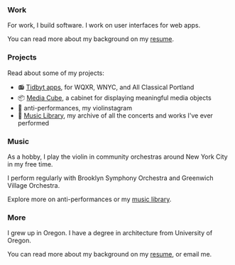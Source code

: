 
<Greeting />
<PhotoOfMe />

### Work

For work, I build software. I work on user interfaces for web apps.

You can read more about my background on my [resume](/resume).

### Projects

Read about some of my projects:

- 📻 [Tidbyt apps](/projects/tidbyt), for WQXR, WNYC, and All Classical Portland
- 📦 [Media Cube](/projects/media-cube), a cabinet for displaying meaningful media objects
- 🎻 <ExternalLink href="https://instagram.com/antiperformances">anti-performances</ExternalLink>, my violinstagram
- 🎻 [Music Library](/music), my archive of all the concerts and works I've ever performed

### Music

As a hobby, I play the violin in community orchestras around New York City in my free time.

I perform regularly with <ExternalLink href="https://brooklynsymphonyorchestra.org">Brooklyn Symphony Orchestra</ExternalLink> and <ExternalLink href="https://gvo.org">Greenwich Village Orchestra</ExternalLink>.

Explore more on <ExternalLink href="https://instagram.com/antiperformances">anti-performances</ExternalLink> or my [music library](/music).

### More

I grew up in Oregon. I have a degree in architecture from University of Oregon.

You can read more about my background on my [resume](/resume), or <ExternalLink href="mailto:hi@andrewwestling.com">email me</ExternalLink>.
